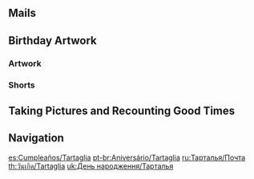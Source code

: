 {{BirthdayIntro|Tartaglia}}

==Mails==
{{Mails by Category Table|Tartaglia Birthday Mails|noheader=1}}

==Birthday Artwork==
===Artwork===
{{Artwork by Category Table
|Character Birthday Artwork
|category = Tartaglia Birthday Artwork
|header = Tartaglia's Birthday Artwork
}}

===Shorts===
{{Artwork by Category Table
|Character Shorts
|category = Tartaglia Birthday Artwork
|header = Tartaglia's Birthday Shorts
}}

==Taking Pictures and Recounting Good Times==
{{Transclude|Taking Pictures and Recounting Good Times/Story/Tartaglia|Stories|main=1|top=1}}

==Navigation==
{{Character Navbox|prelink=1|link type=Birthday}}

[[es:Cumpleaños/Tartaglia]]
[[pt-br:Aniversário/Tartaglia]]
[[ru:Тарталья/Почта]]
[[th:วันเกิด/Tartaglia]]
[[uk:День народження/Тарталья]]